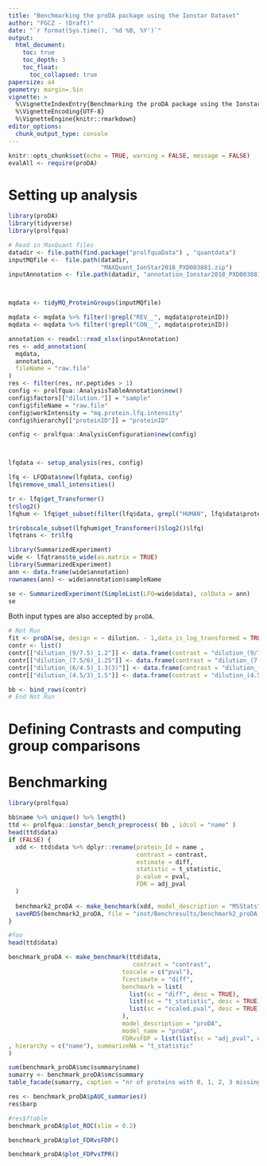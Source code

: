 ```yaml
---
title: "Benchmarking the proDA package using the Ionstar Dataset"
author: "FGCZ - (Draft)"
date: "`r format(Sys.time(), '%d %B, %Y')`"
output: 
  html_document:
    toc: true
    toc_depth: 3
    toc_float:
      toc_collapsed: true
papersize: a4
geometry: margin=.5in
vignette: >
  %\VignetteIndexEntry{Benchmarking the proDA package using the Ionstar Dataset} 
  %\VignetteEncoding{UTF-8}
  %\VignetteEngine{knitr::rmarkdown}
editor_options:
  chunk_output_type: console
---
```


```r
knitr::opts_chunk$set(echo = TRUE, warning = FALSE, message = FALSE)
evalAll <- require(proDA)

```

# Setting up analysis


```r
library(proDA)
library(tidyverse)
library(prolfqua)

# Read in MaxQuant files
datadir <- file.path(find.package("prolfquaData") , "quantdata")
inputMQfile <-  file.path(datadir,
                          "MAXQuant_IonStar2018_PXD003881.zip")
inputAnnotation <- file.path(datadir, "annotation_Ionstar2018_PXD003881.xlsx")



mqdata <- tidyMQ_ProteinGroups(inputMQfile)

mqdata <- mqdata %>% filter(!grepl("REV__", mqdata$proteinID))
mqdata <- mqdata %>% filter(!grepl("CON__", mqdata$proteinID))

annotation <- readxl::read_xlsx(inputAnnotation)
res <- add_annotation(
  mqdata,
  annotation,
  fileName = "raw.file"
)
res <- filter(res, nr.peptides > 1)
config <- prolfqua::AnalysisTableAnnotation$new()
config$factors[["dilution."]] = "sample"
config$fileName = "raw.file"
config$workIntensity = "mq.protein.lfq.intensity"
config$hierarchy[["proteinID"]] = "proteinID"

config <- prolfqua::AnalysisConfiguration$new(config)



lfqdata <- setup_analysis(res, config)

lfq <- LFQData$new(lfqdata, config)
lfq$remove_small_intensities()

tr <- lfq$get_Transformer()
tr$log2()
lfqhum <- lfq$get_subset(filter(lfq$data, grepl("HUMAN", lfq$data$proteinID)))

tr$robscale_subset(lfqhum$get_Transformer()$log2()$lfq)
lfqtrans <- tr$lfq

```





```r
library(SummarizedExperiment)
wide <- lfqtrans$to_wide(as.matrix = TRUE)
library(SummarizedExperiment)
ann <- data.frame(wide$annotation)
rownames(ann) <- wide$annotation$sampleName

se <- SummarizedExperiment(SimpleList(LFQ=wide$data), colData = ann)
se

```




Both input types are also accepted by `proDA`.

```r
# Not Run
fit <- proDA(se, design = ~ dilution. - 1,data_is_log_transformed = TRUE)
contr <- list()
contr[["dilution_(9/7.5)_1.2"]] <- data.frame(contrast = "dilution_(9/7.5)_1.2", test_diff(fit, contrast = "dilution.e - dilution.d"))
contr[["dilution_(7.5/6)_1.25"]] <- data.frame(contrast = "dilution_(7.5/6)_1.25", test_diff(fit, contrast = "dilution.d - dilution.c"))
contr[["dilution_(6/4.5)_1.3(3)"]] <- data.frame(contrast = "dilution_(6/4.5)_1.3(3)", test_diff(fit, contrast ="dilution.c - dilution.b"))
contr[["dilution_(4.5/3)_1.5"]] <- data.frame(contrast = "dilution_(4.5/3)_1.5", test_diff(fit, contrast ="dilution.b - dilution.a" ))

bb <- bind_rows(contr)
# End Not Run

```


# Defining Contrasts and computing group comparisons

# Benchmarking

```r
library(prolfqua)

bb$name %>% unique() %>% length()
ttd <- prolfqua::ionstar_bench_preprocess( bb , idcol = "name" )
head(ttd$data)
if (FALSE) {
  xdd <- ttd$data %>% dplyr::rename(protein_Id = name ,
                                    contrast = contrast,
                                    estimate = diff,
                                    statistic = t_statistic,
                                    p.value = pval,
                                    FDR = adj_pval  
  )
  
  benchmark2_proDA <- make_benchmark(xdd, model_description = "MSStats", model_name = "MSStats")
  saveRDS(benchmark2_proDA, file = "inst/Benchresults/benchmark2_proDA.RDS")
}

#foo
head(ttd$data)

benchmark_proDA <- make_benchmark(ttd$data,
                                   contrast = "contrast",
                                toscale = c("pval"),
                                fcestimate = "diff",
                                benchmark = list(
                                  list(sc = "diff", desc = TRUE),
                                  list(sc = "t_statistic", desc = TRUE),
                                  list(sc = "scaled.pval", desc = TRUE)
                                ),  
                                model_description = "proDA",
                                model_name = "proDA",
                                FDRvsFDP = list(list(sc = "adj_pval", desc = FALSE))
, hierarchy = c("name"), summarizeNA = "t_statistic"
)

sum(benchmark_proDA$smc$summary$name)
sumarry <- benchmark_proDA$smc$summary
table_facade(sumarry, caption = "nr of proteins with 0, 1, 2, 3 missing contrasts.")

```

```r
res <- benchmark_proDA$pAUC_summaries()
res$barp
```

```r
#res$ftable
benchmark_proDA$plot_ROC(xlim = 0.2)
```

```r
benchmark_proDA$plot_FDRvsFDP()
```

```r
benchmark_proDA$plot_FDPvsTPR()
```

